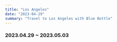 ```yaml
---
title: "Los Angeles"
date: "2023-04-29"
summary: "Travel to Los Angeles with Blue Bottle"
---
```


### 2023.04.29 ~ 2023.05.03

<div className="mx-auto max-w-lg">
  <BlurImage
    url="https://storage.googleapis.com/jaeungkim/blog/personal/2023-apr-losangeles/2023-LA%20-%201.jpeg"
    alt="2023-la1"
  />
  <BlurImage
    url="https://storage.googleapis.com/jaeungkim/blog/personal/2023-apr-losangeles/2023-LA%20-%202.jpeg"
    alt="2023-la2"
  />
  <BlurImage
    url="https://storage.googleapis.com/jaeungkim/blog/personal/2023-apr-losangeles/2023-LA%20-%203.jpeg"
    alt="2023-la3"
  />
  <BlurImage
    url="https://storage.googleapis.com/jaeungkim/blog/personal/2023-apr-losangeles/2023-LA%20-%204.jpeg"
    alt="2023-la4"
  />
  <BlurImage
    url="https://storage.googleapis.com/jaeungkim/blog/personal/2023-apr-losangeles/2023-LA%20-%205.jpeg"
    alt="2023-la5"
  />
  <BlurImage
    url="https://storage.googleapis.com/jaeungkim/blog/personal/2023-apr-losangeles/2023-LA%20-%206.jpeg"
    alt="2023-la6"
  />
  <BlurImage
    url="https://storage.googleapis.com/jaeungkim/blog/personal/2023-apr-losangeles/2023-LA%20-%207.jpeg"
    alt="2023-la7"
  />
  <BlurImage
    url="https://storage.googleapis.com/jaeungkim/blog/personal/2023-apr-losangeles/2023-LA%20-%208.jpeg"
    alt="2023-la8"
  />
  <BlurImage
    url="https://storage.googleapis.com/jaeungkim/blog/personal/2023-apr-losangeles/2023-LA%20-%209.jpeg"
    alt="2023-la9"
  />
  <BlurImage
    url="https://storage.googleapis.com/jaeungkim/blog/personal/2023-apr-losangeles/2023-LA%20-%2010.jpeg"
    alt="2023-la10"
  />
  <BlurImage
    url="https://storage.googleapis.com/jaeungkim/blog/personal/2023-apr-losangeles/2023-LA%20-%2011.jpeg"
    alt="2023-la11"
  />
  <BlurImage
    url="https://storage.googleapis.com/jaeungkim/blog/personal/2023-apr-losangeles/2023-LA%20-%2012.jpeg"
    alt="2023-la12"
  />
  <BlurImage
    url="https://storage.googleapis.com/jaeungkim/blog/personal/2023-apr-losangeles/2023-LA%20-%2013.jpeg"
    alt="2023-la13"
  />
  <BlurImage
    url="https://storage.googleapis.com/jaeungkim/blog/personal/2023-apr-losangeles/2023-LA%20-%2014.jpeg"
    alt="2023-la14"
  />
  <BlurImage
    url="https://storage.googleapis.com/jaeungkim/blog/personal/2023-apr-losangeles/2023-LA%20-%2015.jpeg"
    alt="2023-la15"
  />
  <BlurImage
    url="https://storage.googleapis.com/jaeungkim/blog/personal/2023-apr-losangeles/2023-LA%20-%2016.jpeg"
    alt="2023-la16"
  />
  <BlurImage
    url="https://storage.googleapis.com/jaeungkim/blog/personal/2023-apr-losangeles/2023-LA%20-%2017.jpeg"
    alt="2023-la17"
  />
  <BlurImage
    url="https://storage.googleapis.com/jaeungkim/blog/personal/2023-apr-losangeles/2023-LA%20-%2018.jpeg"
    alt="2023-la18"
  />
  <BlurImage
    url="https://storage.googleapis.com/jaeungkim/blog/personal/2023-apr-losangeles/2023-LA%20-%2019.jpeg"
    alt="2023-la19"
  />
  <BlurImage
    url="https://storage.googleapis.com/jaeungkim/blog/personal/2023-apr-losangeles/2023-LA%20-%2020.jpeg"
    alt="2023-la20"
  />
  <BlurImage
    url="https://storage.googleapis.com/jaeungkim/blog/personal/2023-apr-losangeles/2023-LA%20-%2021.jpeg"
    alt="2023-la21"
  />
  <BlurImage
    url="https://storage.googleapis.com/jaeungkim/blog/personal/2023-apr-losangeles/2023-LA%20-%2022.jpeg"
    alt="2023-la22"
  />
  <BlurImage
    url="https://storage.googleapis.com/jaeungkim/blog/personal/2023-apr-losangeles/2023-LA%20-%2023.jpeg"
    alt="2023-la23"
  />
  <BlurImage
    url="https://storage.googleapis.com/jaeungkim/blog/personal/2023-apr-losangeles/2023-LA%20-%2024.jpeg"
    alt="2023-la24"
  />
  <BlurImage
    url="https://storage.googleapis.com/jaeungkim/blog/personal/2023-apr-losangeles/2023-LA%20-%2025.jpeg"
    alt="2023-la25"
  />
  <BlurImage
    url="https://storage.googleapis.com/jaeungkim/blog/personal/2023-apr-losangeles/2023-LA%20-%2026.jpeg"
    alt="2023-la26"
  />
  <BlurImage
    url="https://storage.googleapis.com/jaeungkim/blog/personal/2023-apr-losangeles/2023-LA%20-%2027.jpeg"
    alt="2023-la27"
  />
  <BlurImage
    url="https://storage.googleapis.com/jaeungkim/blog/personal/2023-apr-losangeles/2023-LA%20-%2028.jpeg"
    alt="2023-la28"
  />
  <BlurImage
    url="https://storage.googleapis.com/jaeungkim/blog/personal/2023-apr-losangeles/2023-LA%20-%2029.jpeg"
    alt="2023-la29"
  />
  <BlurImage
    url="https://storage.googleapis.com/jaeungkim/blog/personal/2023-apr-losangeles/2023-LA%20-%2030.jpeg"
    alt="2023-la30"
  />
  <BlurImage
    url="https://storage.googleapis.com/jaeungkim/blog/personal/2023-apr-losangeles/2023-LA%20-%2031.jpeg"
    alt="2023-la31"
  />
  <BlurImage
    url="https://storage.googleapis.com/jaeungkim/blog/personal/2023-apr-losangeles/2023-LA%20-%2032.jpeg"
    alt="2023-la32"
  />
  <BlurImage
    url="https://storage.googleapis.com/jaeungkim/blog/personal/2023-apr-losangeles/2023-LA%20-%2033.jpeg"
    alt="2023-la33"
  />
  <BlurImage
    url="https://storage.googleapis.com/jaeungkim/blog/personal/2023-apr-losangeles/2023-LA%20-%2034.jpeg"
    alt="2023-la34"
  />
  <BlurImage
    url="https://storage.googleapis.com/jaeungkim/blog/personal/2023-apr-losangeles/2023-LA%20-%2035.jpeg"
    alt="2023-la35"
  />
  <BlurImage
    url="https://storage.googleapis.com/jaeungkim/blog/personal/2023-apr-losangeles/2023-LA%20-%2036.jpeg"
    alt="2023-la36"
  />
  <BlurImage
    url="https://storage.googleapis.com/jaeungkim/blog/personal/2023-apr-losangeles/2023-LA%20-%2037.jpeg"
    alt="2023-la37"
  />
  <BlurImage
    url="https://storage.googleapis.com/jaeungkim/blog/personal/2023-apr-losangeles/2023-LA%20-%2038.jpeg"
    alt="2023-la38"
  />
  <BlurImage
    url="https://storage.googleapis.com/jaeungkim/blog/personal/2023-apr-losangeles/2023-LA%20-%2039.jpeg"
    alt="2023-la39"
  />
  <BlurImage
    url="https://storage.googleapis.com/jaeungkim/blog/personal/2023-apr-losangeles/2023-LA%20-%2040.jpeg"
    alt="2023-la40"
  />
  <BlurImage
    url="https://storage.googleapis.com/jaeungkim/blog/personal/2023-apr-losangeles/2023-LA%20-%2041.jpeg"
    alt="2023-la41"
  />
  <BlurImage
    url="https://storage.googleapis.com/jaeungkim/blog/personal/2023-apr-losangeles/2023-LA%20-%2042.jpeg"
    alt="2023-la42"
  />
  <BlurImage
    url="https://storage.googleapis.com/jaeungkim/blog/personal/2023-apr-losangeles/2023-LA%20-%2043.jpeg"
    alt="2023-la43"
  />
  <BlurImage
    url="https://storage.googleapis.com/jaeungkim/blog/personal/2023-apr-losangeles/2023-LA%20-%2044.jpeg"
    alt="2023-la44"
  />
  <BlurImage
    url="https://storage.googleapis.com/jaeungkim/blog/personal/2023-apr-losangeles/2023-LA%20-%2045.jpeg"
    alt="2023-la45"
  />
  <BlurImage
    url="https://storage.googleapis.com/jaeungkim/blog/personal/2023-apr-losangeles/2023-LA%20-%2046.jpeg"
    alt="2023-la46"
  />
  <BlurImage
    url="https://storage.googleapis.com/jaeungkim/blog/personal/2023-apr-losangeles/2023-LA%20-%2047.jpeg"
    alt="2023-la47"
  />
  <BlurImage
    url="https://storage.googleapis.com/jaeungkim/blog/personal/2023-apr-losangeles/2023-LA%20-%2048.jpeg"
    alt="2023-la48"
  />
  <BlurImage
    url="https://storage.googleapis.com/jaeungkim/blog/personal/2023-apr-losangeles/2023-LA%20-%2049.jpeg"
    alt="2023-la49"
  />
  <BlurImage
    url="https://storage.googleapis.com/jaeungkim/blog/personal/2023-apr-losangeles/2023-LA%20-%2050.jpeg"
    alt="2023-la50"
  />
  <BlurImage
    url="https://storage.googleapis.com/jaeungkim/blog/personal/2023-apr-losangeles/2023-LA%20-%2051.jpeg"
    alt="2023-la51"
  />
  <BlurImage
    url="https://storage.googleapis.com/jaeungkim/blog/personal/2023-apr-losangeles/2023-LA%20-%2052.jpeg"
    alt="2023-la52"
  />
  <BlurImage
    url="https://storage.googleapis.com/jaeungkim/blog/personal/2023-apr-losangeles/2023-LA%20-%2053.jpeg"
    alt="2023-la53"
  />
  <BlurImage
    url="https://storage.googleapis.com/jaeungkim/blog/personal/2023-apr-losangeles/2023-LA%20-%2054.jpeg"
    alt="2023-la54"
  />
  <BlurImage
    url="https://storage.googleapis.com/jaeungkim/blog/personal/2023-apr-losangeles/2023-LA%20-%2055.jpeg"
    alt="2023-la55"
  />
  <BlurImage
    url="https://storage.googleapis.com/jaeungkim/blog/personal/2023-apr-losangeles/2023-LA%20-%2056.jpeg"
    alt="2023-la56"
  />
  <BlurImage
    url="https://storage.googleapis.com/jaeungkim/blog/personal/2023-apr-losangeles/2023-LA%20-%2057.jpeg"
    alt="2023-la57"
  />
  <BlurImage
    url="https://storage.googleapis.com/jaeungkim/blog/personal/2023-apr-losangeles/2023-LA%20-%2058.jpeg"
    alt="2023-la58"
  />
  <BlurImage
    url="https://storage.googleapis.com/jaeungkim/blog/personal/2023-apr-losangeles/2023-LA%20-%2059.jpeg"
    alt="2023-la59"
  />
  <BlurImage
    url="https://storage.googleapis.com/jaeungkim/blog/personal/2023-apr-losangeles/2023-LA%20-%2060.jpeg"
    alt="2023-la60"
  />
  <BlurImage
    url="https://storage.googleapis.com/jaeungkim/blog/personal/2023-apr-losangeles/2023-LA%20-%2061.jpeg"
    alt="2023-la61"
  />
  <BlurImage
    url="https://storage.googleapis.com/jaeungkim/blog/personal/2023-apr-losangeles/2023-LA%20-%2062.jpeg"
    alt="2023-la62"
  />
  <BlurImage
    url="https://storage.googleapis.com/jaeungkim/blog/personal/2023-apr-losangeles/2023-LA%20-%2063.jpeg"
    alt="2023-la63"
  />
  <BlurImage
    url="https://storage.googleapis.com/jaeungkim/blog/personal/2023-apr-losangeles/2023-LA%20-%2064.jpeg"
    alt="2023-la64"
  />
  <BlurImage
    url="https://storage.googleapis.com/jaeungkim/blog/personal/2023-apr-losangeles/2023-LA%20-%2065.jpeg"
    alt="2023-la65"
  />
  <BlurImage
    url="https://storage.googleapis.com/jaeungkim/blog/personal/2023-apr-losangeles/2023-LA%20-%2066.jpeg"
    alt="2023-la66"
  />
  <BlurImage
    url="https://storage.googleapis.com/jaeungkim/blog/personal/2023-apr-losangeles/2023-LA%20-%2067.jpeg"
    alt="2023-la67"
  />
  <BlurImage
    url="https://storage.googleapis.com/jaeungkim/blog/personal/2023-apr-losangeles/2023-LA%20-%2068.jpeg"
    alt="2023-la68"
  />
  <BlurImage
    url="https://storage.googleapis.com/jaeungkim/blog/personal/2023-apr-losangeles/2023-LA%20-%2069.jpeg"
    alt="2023-la69"
  />
  <BlurImage
    url="https://storage.googleapis.com/jaeungkim/blog/personal/2023-apr-losangeles/2023-LA%20-%2070.jpeg"
    alt="2023-la70"
  />
</div>
